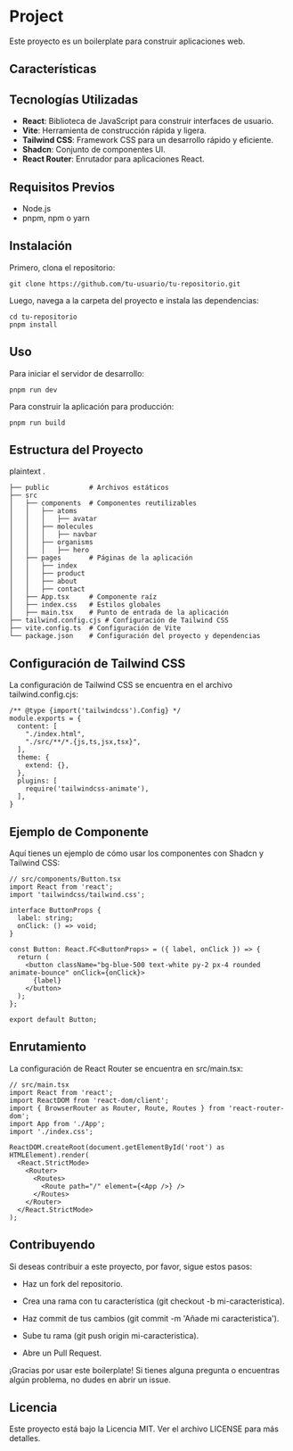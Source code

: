 # Project

Este proyecto es un boilerplate para construir aplicaciones web.

## Características

## Tecnologías Utilizadas

- **React**: Biblioteca de JavaScript para construir interfaces de usuario.
- **Vite**: Herramienta de construcción rápida y ligera.
- **Tailwind CSS**: Framework CSS para un desarrollo rápido y eficiente.
- **Shadcn**: Conjunto de componentes UI.
- **React Router**: Enrutador para aplicaciones React.

## Requisitos Previos

- Node.js
- pnpm, npm o yarn

## Instalación

Primero, clona el repositorio:

```
git clone https://github.com/tu-usuario/tu-repositorio.git
```

Luego, navega a la carpeta del proyecto e instala las dependencias:

```
cd tu-repositorio
pnpm install
```

## Uso
Para iniciar el servidor de desarrollo:

```
pnpm run dev
```

Para construir la aplicación para producción:

```
pnpm run build
```

## Estructura del Proyecto

plaintext
.

    ├── public          # Archivos estáticos
    ├── src
    │   ├── components  # Componentes reutilizables
    │   │   ├── atoms
    │   │   │   ├── avatar
    │   │   ├── molecules
    │   │   │   ├── navbar
    │   │   ├── organisms
    │   │   │   ├── hero
    │   ├── pages       # Páginas de la aplicación
    │   │   ├── index
    │   │   ├── product
    │   │   ├── about
    │   │   ├── contact
    │   ├── App.tsx     # Componente raíz
    │   ├── index.css   # Estilos globales
    │   ├── main.tsx    # Punto de entrada de la aplicación
    ├── tailwind.config.cjs # Configuración de Tailwind CSS
    ├── vite.config.ts  # Configuración de Vite
    └── package.json    # Configuración del proyecto y dependencias

## Configuración de Tailwind CSS
La configuración de Tailwind CSS se encuentra en el archivo tailwind.config.cjs:

```
/** @type {import('tailwindcss').Config} */
module.exports = {
  content: [
    "./index.html",
    "./src/**/*.{js,ts,jsx,tsx}",
  ],
  theme: {
    extend: {},
  },
  plugins: [
    require('tailwindcss-animate'),
  ],
}
```
## Ejemplo de Componente
Aquí tienes un ejemplo de cómo usar los componentes con Shadcn y Tailwind CSS:

```
// src/components/Button.tsx
import React from 'react';
import 'tailwindcss/tailwind.css';

interface ButtonProps {
  label: string;
  onClick: () => void;
}

const Button: React.FC<ButtonProps> = ({ label, onClick }) => {
  return (
    <button className="bg-blue-500 text-white py-2 px-4 rounded animate-bounce" onClick={onClick}>
      {label}
    </button>
  );
};

export default Button;
```
## Enrutamiento
La configuración de React Router se encuentra en src/main.tsx:
```
// src/main.tsx
import React from 'react';
import ReactDOM from 'react-dom/client';
import { BrowserRouter as Router, Route, Routes } from 'react-router-dom';
import App from './App';
import './index.css';

ReactDOM.createRoot(document.getElementById('root') as HTMLElement).render(
  <React.StrictMode>
    <Router>
      <Routes>
        <Route path="/" element={<App />} />
      </Routes>
    </Router>
  </React.StrictMode>
);
```

## Contribuyendo
Si deseas contribuir a este proyecto, por favor, sigue estos pasos:

 - Haz un fork del repositorio.

 - Crea una rama con tu característica (git checkout -b mi-caracteristica).

 - Haz commit de tus cambios (git commit -m 'Añade mi caracteristica').

 - Sube tu rama (git push origin mi-caracteristica).

 - Abre un Pull Request.

¡Gracias por usar este boilerplate! Si tienes alguna pregunta o encuentras algún problema, no dudes en abrir un issue.

## Licencia
Este proyecto está bajo la Licencia MIT. Ver el archivo LICENSE para más detalles.
